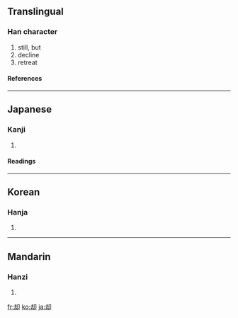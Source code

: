 {{see|卻}}

==Translingual==
===Han character===
{{Han char|rn=26|rad=卩|as=05|sn=7|four=|canj=土戈尸中 (GISL)}}
# still, but
# decline
# retreat
====References====
{{Han ref|kx=0159.190|dkj=02856|dj=0364.080|hdz=10313.020|uh=5374|ud=21364}}
----
==Japanese==
===Kanji===
{{ja-kanji|grade=c|rs=卩05}}
# {{defn|Japanese}} 
====Readings====
{{ja-readings|on=[[きゃく]] (kyaku)|kun=[[しりぞく]] (shirizoku), [[しりぞける]] (shirizokeru), [[かえって]] (kaette)}}
----
==Korean==
===Hanja===
{{ko-hanja|hangeul=각|rv=gak|mr=kak}}
# {{defn|Korean}}
----
==Mandarin==
===Hanzi===
{{cmn-hanzi|tra=卻|pin=[[què]] ([[que4]])|wg=ch'üeh<sup>4</sup>}}
# {{defn|Mandarin}}

[[fr:却]]
[[ko:却]]
[[ja:却]]